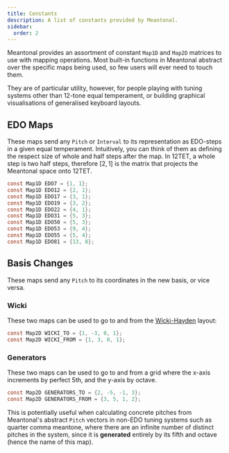```yaml
---
title: Constants
description: A list of constants provided by Meantonal.
sidebar:
  order: 2
---
```


Meantonal provides an assortment of constant `Map1D` and `Map2D` matrices to use with mapping operations. Most built-in functions in Meantonal abstract over the specific maps being used, so few users will ever need to touch them.

They are of particular utility, however, for people playing with tuning systems other than 12-tone equal temperament, or building graphical visualisations of generalised keyboard layouts.

## EDO Maps

These maps send any `Pitch` or `Interval` to its representation as EDO-steps in a given equal temperament. Intuitively, you can think of them as defining the respect size of whole and half steps after the map. In 12TET, a whole step is two half steps, therefore $[2, 1]$ is the matrix that projects the Meantonal space onto 12TET.

```c
const Map1D EDO7 = {1, 1};
const Map1D EDO12 = {2, 1};
const Map1D EDO17 = {3, 1};
const Map1D EDO19 = {3, 2};
const Map1D EDO22 = {4, 1};
const Map1D EDO31 = {5, 3};
const Map1D EDO50 = {5, 3};
const Map1D EDO53 = {9, 4};
const Map1D EDO55 = {5, 4};
const Map1D EDO81 = {13, 8};
```

## Basis Changes

These maps send any `Pitch` to its coordinates in the new basis, or vice versa.

### Wicki

These two maps can be used to go to and from the [Wicki-Hayden](https://en.wikipedia.org/wiki/Wicki%E2%80%93Hayden_pitch_layout) layout:

```c
const Map2D WICKI_TO = {1, -3, 0, 1};
const Map2D WICKI_FROM = {1, 3, 0, 1};
```

### Generators

These two maps can be used to go to and from a grid where the x-axis increments by perfect 5th, and the y-axis by octave.

```c
const Map2D GENERATORS_TO = {2, -5, -1, 3};
const Map2D GENERATORS_FROM = {3, 5, 1, 2};
```

This is potentially useful when calculating concrete pitches from Meantonal's abstract `Pitch` vectors in non-EDO tuning systems such as quarter comma meantone, where there are an infinite number of distinct pitches in the system, since it is **generated** entirely by its fifth and octave (hence the name of this map).

